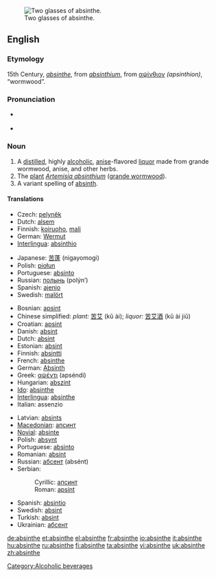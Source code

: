 {{wikipedia}}
[[Image:Two-absinthe-glasses.jpg|thumb|right|Two glasses of absinthe.]]
==English==

===Etymology===
15th Century, {{F.}} ''[[absinthe#French|absinthe]]'', from {{L.}} ''[[absinthium]]'', from {{Gk.}} [[αψίνθιον]] ''(apsinthion)'', “wormwood”.

===Pronunciation===
* {{a|UK}} {{IPA|/ˈæb.sɪnθ/}} {{SAMPA|/"{b.sInT/}}
* {{audio|en-us-absinthe.ogg|Audio (US)}}

===Noun===
{{en-noun}}

# A [[distill]]ed, highly [[alcoholic]], [[anise]]-flavored [[liquor]] made from grande wormwood, anise, and other herbs.
# The [[plant]] ''[[absinthium|Artemisia absinthium]]'' ([[wormwood|grande wormwood]]).
# A variant spelling of [[absinth]].

====Translations====
{{rfc-level|Translations at L3+ (AutoFormat would have corrected level of Translations)}}
{{trans-top|''Artemisia absinthium''}}
*Czech: [[pelyněk]] {{m}}
*Dutch: [[alsem]] {{m}}
*Finnish: [[koiruoho]], [[mali]]
*German: [[Wermut]] {{m}}
*[[Interlingua]]: [[absinthio]]
{{trans-mid}}
*Japanese: [[苦蓬]] (nigayomogi)
*Polish: [[piołun]] {{m}}
*Portuguese: [[absinto]] {{m}}
*Russian: [[полынь]] (polýn’) {{f}}
*Spanish: [[ajenjo]] {{m}}
*Swedish: [[malört]] {{c}}
{{trans-bottom}}

{{trans-top|A highly alcoholic liquor}}
* Bosnian: [[apsint]] {{m}}
* Chinese simplified: ''plant:'' [[苦艾]] (kǔ ài); ''liquor:'' [[苦艾酒]] (kǔ ài jiǔ)
* Croatian: [[apsint]] {{m}}
* Danish: [[absint]]
* Dutch: [[absint]]
* Estonian: [[absint]]
* Finnish: [[absintti]]
* French: [[#French|absinthe]] {{m}}
* German: [[Absinth]] {{m}}
* Greek: [[αψέντι]] (apséndi)
* Hungarian: [[abszint]]
* [[Ido]]: [[#Ido|absinthe]]
* [[Interlingua]]: [[#Interlingua|absinthe]]
* Italian: assenzio
{{trans-mid}}
* Latvian: [[absints]]
* [[Macedonian]]: [[апсинт]] {{m}}
* [[Novial]]: [[absinte]]
* Polish: [[absynt]] {{m}}
* Portuguese: [[absinto]] {{m}}
* Romanian: [[absint]]
* Russian: [[абсент]] (absént) {{m}}
* Serbian:
*: Cyrillic: [[апсинт]] {{m}}
*: Roman: [[apsint]] {{m}}
* Spanish: [[absintio]] {{m}}
* Swedish: [[absint]]
* Turkish: [[absint]]
* Ukrainian: [[абсент]] {{m}}
{{trans-bottom}}

[[Category:Alcoholic beverages]]

[[de:absinthe]]
[[et:absinthe]]
[[el:absinthe]]
[[fr:absinthe]]
[[io:absinthe]]
[[it:absinthe]]
[[hu:absinthe]]
[[ru:absinthe]]
[[fi:absinthe]]
[[ta:absinthe]]
[[vi:absinthe]]
[[uk:absinthe]]
[[zh:absinthe]]